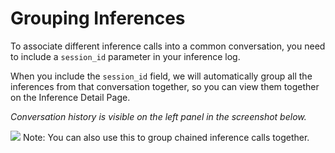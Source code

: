 
# Grouping Inferences

To associate different inference calls into a common conversation, you need to include
a `session_id` parameter in your inference log.

When you include the `session_id` field, we will automatically group all the inferences from that conversation together,
so you can view them together on the Inference Detail Page.

_Conversation history is visible on the left panel in the screenshot below._

<img src="/conversation-view.png" />

<Callout type="info">
  Note: You can also use this to group chained inference calls together.
</Callout>
